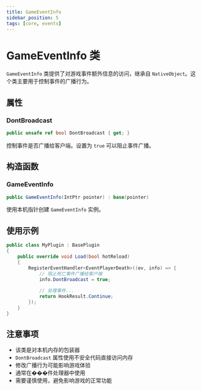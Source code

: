 ```yaml
---
title: GameEventInfo
sidebar_position: 5
tags: [core, events]
---
```


# GameEventInfo 类

`GameEventInfo` 类提供了对游戏事件额外信息的访问，继承自 `NativeObject`。这个类主要用于控制事件的广播行为。

## 属性

### DontBroadcast
```csharp
public unsafe ref bool DontBroadcast { get; }
```

控制事件是否广播给客户端。设置为 `true` 可以阻止事件广播。

## 构造函数

### GameEventInfo
```csharp
public GameEventInfo(IntPtr pointer) : base(pointer)
```

使用本机指针创建 `GameEventInfo` 实例。

## 使用示例

```csharp
public class MyPlugin : BasePlugin
{
    public override void Load(bool hotReload)
    {
        RegisterEventHandler<EventPlayerDeath>((ev, info) => {
            // 阻止死亡事件广播给客户端
            info.DontBroadcast = true;
            
            // 处理事件...
            return HookResult.Continue;
        });
    }
}
```

## 注意事项

- 该类是对本机内存的包装器
- `DontBroadcast` 属性使用不安全代码直接访问内存
- 修改广播行为可能影响游戏体验
- 通常在���件处理器中使用
- 需要谨慎使用，避免影响游戏的正常功能 